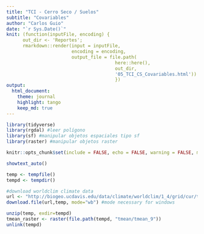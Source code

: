 ```yaml
---
title: "TCI - Cerro Seco / Suelos"
subtitle: "Covariables"
author: "Carlos Guio"
date: "`r Sys.Date()`"
knit: (function(inputFile, encoding) { 
      out_dir <- 'Reportes';
      rmarkdown::render(input = inputFile,
                        encoding = encoding, 
                        output_file = file.path(
                                        here::here(), 
                                        out_dir, 
                                        '05_TCI_CS_Covariables.html'))
                                        })
output:
  html_document:
    theme: journal
    highlight: tango
    keep_md: true
---
```


```r

library(tidyverse)
library(rgdal) #leer polígono
library(sf) #manipular objetos espaciales tipo sf
library(raster) #manipular objetos raster

knitr::opts_chunk$set(include = FALSE, echo = FALSE, warning = FALSE, message = FALSE, fig.align="center", fig.showtext = TRUE, fig.retina = 1, dpi = 300, out.width = "70%")

showtext_auto()

```


```r

temp <- tempfile()
tempd <- tempdir()

#download worldclim climate data
url <- "http://biogeo.ucdavis.edu/data/climate/worldclim/1_4/grid/cur/tmean_10m_esri.zip"
download.file(url,temp, mode="wb") #mode necessary for windows

unzip(temp, exdir=tempd)
tmean_raster <- raster(file.path(tempd, "tmean/tmean_9"))
unlink(tempd)

```

